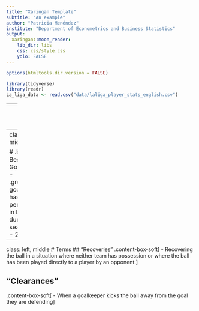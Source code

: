 ```yaml
---
title: "Xaringan Template"
subtitle: "An example"
author: "Patricia Menéndez"
institute: "Department of Econometrics and Business Statistics"
output:
  xaringan::moon_reader:
    lib_dir: libs
    css: css/style.css
    yolo: FALSE
---
```



```r
options(htmltools.dir.version = FALSE)
```

```r
library(tidyverse)
library(readr)
La_liga_data <- read.csv("data/laliga_player_stats_english.csv")
```








































































































































































































































































































































---
class: center, middle

# Position: Goalkeeper
```r
knitr::include_graphics("figs/goal1.webp")
```
.grey[The goalkeeper, sometimes shortened to keeper or goalie, is one of the major positions of association football.]

.tiny[<span>Photo from <a href="https://laligaexpert.com/2021/09/08/la-liga-goalkeepers/">Laligaexpert</a></span>]

---
class: center, middle

# .bold[Aim:  Best Goalkeeper ]
- .green[Which goalkeeper has the best performance in La-Liga during the season 2019 - 2020?]

---
class: left, middle
# Terms
## “Recoveries” 
.content-box-soft[
- Recovering the ball in a situation where neither team has possession or where the ball has been played directly to a player by an opponent.
]

## “Clearances” 
.content-box-soft[
- When a goalkeeper kicks the ball away from the goal they are defending
]

